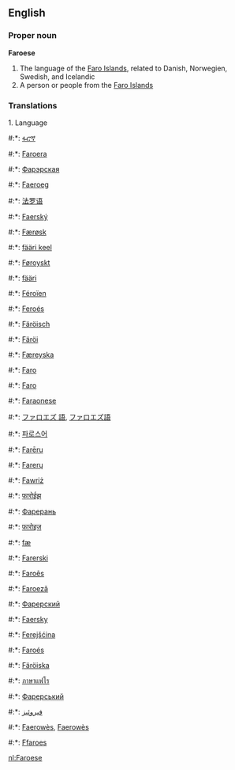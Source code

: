 ==English==
===Proper noun===
'''Faroese'''

# The language of the [[Faro Islands]], related to Danish, Norwegien, Swedish, and Icelandic
# A person or people from the [[Faro Islands]]

===Translations===

1. Language

#:*{{am}}: [[ፋሮኛ]]
#:*{{eu}}: [[Faroera]]
#:*{{be}}: [[Фарэрская]]
#:*{{br}}: [[Faeroeg]]
#:*{{zh}}: [[法罗语]]
#:*{{cs}}: [[Faerský]]
#:*{{da}}: [[Færøsk]]
#:*{{et}}: [[fääri keel]] 
#:*{{fo}}: [[Føroyskt]]
#:*{{fi}}: [[fääri]]
#:*{{fr}}: [[Féroïen]]
#:*{{gl}}: [[Feroés]]
#:*{{de}}: [[Färöisch]]
#:*{{hu}}: [[Färöi]]
#:*{{is}}: [[Færeyska]]
#:*{{id}}: [[Faro]]
#:*{{ga}}: [[Faro]]
#:*{{it}}: [[Faraonese]]
#:*{{ja}}: [[ファロエズ 語]], [[ファロエズ語]]
#:*{{ko}}: [[파로스어]]
#:*{{lv}}: [[Farēru]]
#:*{{lt}}: [[Farerų]]
#:*{{mt}}: [[Fawriż]]
#:*{{mr}}: [[फारोईझ]]
#:*{{mdf}}: [[Фарерань]]
#:*{{ne}}: [[फारोइज]]
#:*{{no}}: [[fæ]]
#:*{{pl}}: [[Farerski]]
#:*{{pt}}: [[Faroês]]
#:*{{ro}}: [[Faroeză]]
#:*{{ru}}: [[Фарерский]]
#:*{{sk}}: [[Faersky]]
#:*{{wen}}: [[Ferejšćina]]
#:*{{es}}: [[Faroés]]
#:*{{sv}}: [[Färöiska]]
#:*{{th}}: [[ภาษาแฟโร]]
#:*{{uk}}: [[Фарерський]]
#:*{{ur}}: [[فيروئيز]]
#:*{{wa}}: [[Faerowès]], [[Faerowès]]
#:*{{cy}}: [[Ffaroes]]

[[nl:Faroese]]